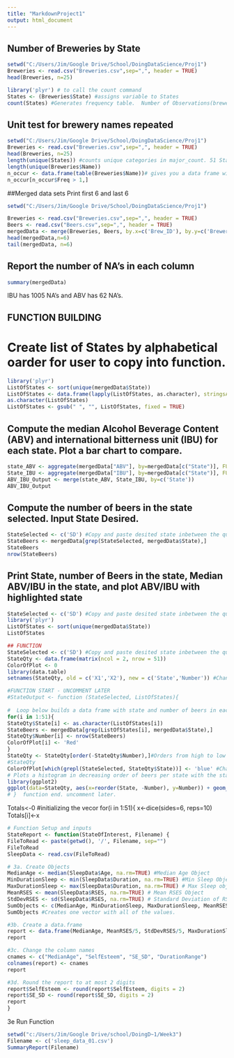 ```yaml
---
title: "MarkdownProject1"
output: html_document
---
```


## Number of Breweries by State
```r
setwd("C:/Users/Jim/Google Drive/School/DoingDataScience/Proj1")
Breweries <- read.csv("Breweries.csv",sep=",", header = TRUE)
head(Breweries, n=25)

library('plyr') # to call the count command
States <- (Breweries$State) #assigns variable to States
count(States) #Generates frequency table.  Number of Observations(breweries)/State
```

## Unit test for brewery names repeated
```r
setwd("C:/Users/Jim/Google Drive/School/DoingDataScience/Proj1")
Breweries <- read.csv("Breweries.csv",sep=",", header = TRUE)
head(Breweries, n=25)
length(unique(States)) #counts unique categories in major_count. 51 States represented
length(unique(Breweries$Name))
n_occur <- data.frame(table(Breweries$Name))# gives you a data frame with a list of ids and the number of times they occurred.
n_occur[n_occur$Freq > 1,]
```







##Merged data sets Print first 6 and last 6
```r
setwd("C:/Users/Jim/Google Drive/School/DoingDataScience/Proj1")

Breweries <- read.csv("Breweries.csv",sep=",", header = TRUE)
Beers <- read.csv("Beers.csv",sep=",", header = TRUE)
mergedData <- merge(Breweries, Beers, by.x=c('Brew_ID'), by.y=c('Brewery_id'))
head(mergedData,n=6)
tail(mergedData, n=6)
```

## Report the number of NA's in each column
```r
summary(mergedData)
```
IBU has 1005 NA's and ABV has 62 NA's.




## FUNCTION BUILDING

# Create list of States by alphabetical oarder for user to copy into function.
```r
library('plyr')
ListOfStates <- sort(unique(mergedData$State))
ListOfStates <- data.frame(lapply(ListOfStates, as.character), stringsAsFactors=FALSE)
as.character(ListOfStates)
ListOfStates <- gsub(" ", "", ListOfStates, fixed = TRUE)
```
## Compute the median Alcohol Beverage Content (ABV) and international bitterness unit (IBU) for each state.  Plot a bar chart to compare.
```r
state_ABV <- aggregate(mergedData["ABV"], by=mergedData[c("State")], FUN=median, na.rm=TRUE)
State_IBU <- aggregate(mergedData["IBU"], by=mergedData[c("State")], FUN=median, na.rm=TRUE)
ABV_IBU_Output <- merge(state_ABV, State_IBU, by=c('State'))
ABV_IBU_Output
```
## Compute the number of beers in the state selected. Input State Desired.
```r
StateSelected <- c('SD') #Copy and paste desited state inbetween the quotes here from list of States by alphabetical order.
StateBeers <- mergedData[grep(StateSelected, mergedData$State),]
StateBeers
nrow(StateBeers)
```

## Print State, number of Beers in the state, Median ABV/IBU in the state, and plot ABV/IBU with highlighted state
```r
StateSelected <- c('SD') #Copy and paste desited state inbetween the quotes here from list of States by alphabetical order.
library('plyr')
ListOfStates <- sort(unique(mergedData$State))
ListOfStates

## FUNCTION
StateSelected <- c('SD') #Copy and paste desited state inbetween the quotes here from list of States by alphabetical order.
StateQty <- data.frame(matrix(ncol = 2, nrow = 51))
ColorOfPlot <- 0
library(data.table)
setnames(StateQty, old = c('X1','X2'), new = c('State','Number')) #Changes the names of columns.

#FUNCTION START - UNCOMMENT LATER
#StateOutput <- function (StateSelected, ListOfStates){
 
#  Loop below builds a data frame with state and number of beers in each state
for(i in 1:51){
StateQty$State[i] <- as.character(ListOfStates[i])
StateBeers <- mergedData[grep(ListOfStates[i], mergedData$State),]
StateQty$Number[i] <- nrow(StateBeers)
ColorOfPlot[i] <- 'Red'
}
StateQty <- StateQty[order(-StateQty$Number),]#Orders from high to low based on number in brewery
#StateQty
ColorOfPlot[which(grepl(StateSelected, StateQty$State))] <- 'blue' #Changes the color of the state of interest to stand out in plotting.  Feeds into fill command in plot that follows.
# Plots a histogram in decreasing order of beers per state with the state of interest highlighted
library(ggplot2)
ggplot(data=StateQty, aes(x=reorder(State, -Number), y=Number)) + geom_bar(stat = "identity", fill=ColorOfPlot) +  theme(axis.text.x=element_text(angle=90,vjust=0.5)) + xlab("State") + ylab("Number of Beers") + ggtitle("Number of Different Beers by State")
# }  function end. uncomment later.
```


Totals<-0 #initializing the vecor
for(i in 1:51){
  x<-dice(sides=6, reps=10)
  Totals[i]<-x






```r
# Function Setup and inputs
StateReport <- function(StateOfInterest, Filename) {
FileToRead <- paste(getwd(), '/', Filename, sep="")
FileToRead
SleepData <- read.csv(FileToRead)

# 3a. Create Objects
MedianAge <- median(SleepData$Age, na.rm=TRUE) #Median Age Object
MinDurationSleep <- min(SleepData$Duration, na.rm=TRUE) #Min Sleep Object
MaxDurationSleep <- max(SleepData$Duration, na.rm=TRUE) # Max Sleep object
MeanRSES <- mean(SleepData$RSES, na.rm=TRUE) # Mean RSES Object
StdDevRSES <- sd(SleepData$RSES, na.rm=TRUE) # Standard Deviation of RSES Object
SumObjects <- c(MedianAge, MinDurationSleep, MaxDurationSleep, MeanRSES, StdDevRSES)
SumObjects #Creates one vector with all of the values.

#3b. Create a data.frame
report <- data.frame(MedianAge, MeanRSES/5, StdDevRSES/5, MaxDurationSleep - MinDurationSleep) # creates data frame with the requested data for question 3b.
report

#3c. Change the column names
cnames <- c("MedianAge", "SelfEsteem", "SE_SD", "DurationRange")
colnames(report) <- cnames
report

#3d. Round the report to at most 2 digits
report$SelfEsteem <- round(report$SelfEsteem, digits = 2)
report$SE_SD <- round(report$SE_SD, digits = 2)
report
}
```

3e Run Function

```r
setwd("c:/Users/Jim/Google Drive/school/DoingD~1/Week3")
Filename <- c('sleep_data_01.csv')
SummaryReport(Filename)
```


